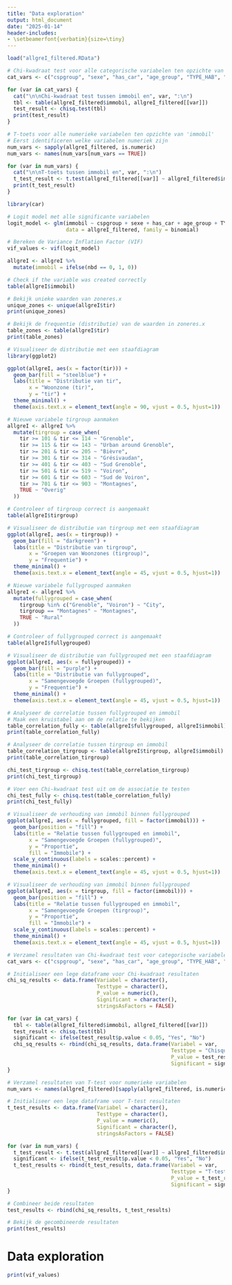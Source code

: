 ```yaml
---
title: "Data exploration"
output: html_document
date: "2025-01-14"
header-includes:
- \setbeamerfont{verbatim}{size=\tiny}
---
```



```r
load("allgreI_filtered.RData")
```





```r
# Chi-kwadraat test voor alle categorische variabelen ten opzichte van 'immobil'
cat_vars <- c("cspgroup", "sexe", "has_car", "age_group", "TYPE_HAB", "parking_diff", "W", "OCCU1", "travdom", "nb_pers", "parking_diff", "retrait", "fullygrouped")

for (var in cat_vars) {
  cat("\n\nChi-kwadraat test tussen immobil en", var, ":\n")
  tbl <- table(allgreI_filtered$immobil, allgreI_filtered[[var]])
  test_result <- chisq.test(tbl)
  print(test_result)
}

# T-toets voor alle numerieke variabelen ten opzichte van 'immobil'
# Eerst identificeren welke variabelen numeriek zijn
num_vars <- sapply(allgreI_filtered, is.numeric)
num_vars <- names(num_vars[num_vars == TRUE])

for (var in num_vars) {
  cat("\n\nT-toets tussen immobil en", var, ":\n")
  t_test_result <- t.test(allgreI_filtered[[var]] ~ allgreI_filtered$immobil)
  print(t_test_result)
}

```

```r
library(car)

# Logit model met alle significante variabelen
logit_model <- glm(immobil ~ cspgroup + sexe + has_car + age_group + TYPE_HAB + parking_diff + W + OCCU1 + travdom + nb_pers + fullygrouped + parking_diff,
                   data = allgreI_filtered, family = binomial)

# Bereken de Variance Inflation Factor (VIF)
vif_values <- vif(logit_model)


```

```r
allgreI <- allgreI %>%
  mutate(immobil = ifelse(nbd == 0, 1, 0))

# Check if the variable was created correctly
table(allgreI$immobil)

# Bekijk unieke waarden van zoneres.x
unique_zones <- unique(allgreI$tir)
print(unique_zones)

# Bekijk de frequentie (distributie) van de waarden in zoneres.x
table_zones <- table(allgreI$tir)
print(table_zones)

# Visualiseer de distributie met een staafdiagram
library(ggplot2)

ggplot(allgreI, aes(x = factor(tir))) +
  geom_bar(fill = "steelblue") +
  labs(title = "Distributie van tir",
       x = "Woonzone (tir)",
       y = "tir") +
  theme_minimal() +
  theme(axis.text.x = element_text(angle = 90, vjust = 0.5, hjust=1))

# Nieuwe variabele tirgroup aanmaken
allgreI <- allgreI %>%
  mutate(tirgroup = case_when(
    tir >= 101 & tir <= 114 ~ "Grenoble",
    tir >= 115 & tir <= 143 ~ "Urban around Grenoble",
    tir >= 201 & tir <= 205 ~ "Bièvre",
    tir >= 301 & tir <= 314 ~ "Grésivaudan",
    tir >= 401 & tir <= 403 ~ "Sud Grenoble",
    tir >= 501 & tir <= 519 ~ "Voiron",
    tir >= 601 & tir <= 603 ~ "Sud de Voiron",
    tir >= 701 & tir <= 903 ~ "Montagnes",
    TRUE ~ "Overig"
  ))

# Controleer of tirgroup correct is aangemaakt
table(allgreI$tirgroup)

# Visualiseer de distributie van tirgroup met een staafdiagram
ggplot(allgreI, aes(x = tirgroup)) +
  geom_bar(fill = "darkgreen") +
  labs(title = "Distributie van tirgroup",
       x = "Groepen van Woonzones (tirgroup)",
       y = "Frequentie") +
  theme_minimal() +
  theme(axis.text.x = element_text(angle = 45, vjust = 0.5, hjust=1))

# Nieuwe variabele fullygrouped aanmaken
allgreI <- allgreI %>%
  mutate(fullygrouped = case_when(
    tirgroup %in% c("Grenoble", "Voiron") ~ "City",
    tirgroup == "Montagnes" ~ "Montagnes",
    TRUE ~ "Rural"
  ))

# Controleer of fullygrouped correct is aangemaakt
table(allgreI$fullygrouped)

# Visualiseer de distributie van fullygrouped met een staafdiagram
ggplot(allgreI, aes(x = fullygrouped)) +
  geom_bar(fill = "purple") +
  labs(title = "Distributie van fullygrouped",
       x = "Samengevoegde Groepen (fullygrouped)",
       y = "Frequentie") +
  theme_minimal() +
  theme(axis.text.x = element_text(angle = 45, vjust = 0.5, hjust=1))
```

```r
# Analyseer de correlatie tussen fullygrouped en immobil
# Maak een kruistabel aan om de relatie te bekijken
table_correlation_fully <- table(allgreI$fullygrouped, allgreI$immobil)
print(table_correlation_fully)

# Analyseer de correlatie tussen tirgroup en immobil
table_correlation_tirgroup <- table(allgreI$tirgroup, allgreI$immobil)
print(table_correlation_tirgroup)

chi_test_tirgroup <- chisq.test(table_correlation_tirgroup)
print(chi_test_tirgroup)

# Voer een Chi-kwadraat test uit om de associatie te testen
chi_test_fully <- chisq.test(table_correlation_fully)
print(chi_test_fully)

# Visualiseer de verhouding van immobil binnen fullygrouped
ggplot(allgreI, aes(x = fullygrouped, fill = factor(immobil))) +
  geom_bar(position = "fill") +
  labs(title = "Relatie tussen fullygrouped en immobil",
       x = "Samengevoegde Groepen (fullygrouped)",
       y = "Proportie",
       fill = "Immobile") +
  scale_y_continuous(labels = scales::percent) +
  theme_minimal() +
  theme(axis.text.x = element_text(angle = 45, vjust = 0.5, hjust=1))

# Visualiseer de verhouding van immobil binnen fullygrouped
ggplot(allgreI, aes(x = tirgroup, fill = factor(immobil))) +
  geom_bar(position = "fill") +
  labs(title = "Relatie tussen fullygrouped en immobil",
       x = "Samengevoegde Groepen (tirgroup)",
       y = "Proportie",
       fill = "Immobile") +
  scale_y_continuous(labels = scales::percent) +
  theme_minimal() +
  theme(axis.text.x = element_text(angle = 45, vjust = 0.5, hjust=1))
```


\tiny
```r
# Verzamel resultaten van Chi-kwadraat test voor categorische variabelen
cat_vars <- c("cspgroup", "sexe", "has_car", "age_group", "TYPE_HAB", "parking_diff", "W", "OCCU1", "travdom", "nb_pers", "parking_diff", "retrait", "fullygrouped")

# Initialiseer een lege dataframe voor Chi-kwadraat resultaten
chi_sq_results <- data.frame(Variabel = character(),
                             Testtype = character(),
                             P_value = numeric(), 
                             Significant = character(),
                             stringsAsFactors = FALSE)

for (var in cat_vars) {
  tbl <- table(allgreI_filtered$immobil, allgreI_filtered[[var]])
  test_result <- chisq.test(tbl)
  significant <- ifelse(test_result$p.value < 0.05, "Yes", "No")
  chi_sq_results <- rbind(chi_sq_results, data.frame(Variabel = var,
                                                     Testtype = "Chisquare",
                                                     P_value = test_result$p.value,  # Use the exact p-value here
                                                     Significant = significant))
}

# Verzamel resultaten van T-test voor numerieke variabelen
num_vars <- names(allgreI_filtered)[sapply(allgreI_filtered, is.numeric)]

# Initialiseer een lege dataframe voor T-test resultaten
t_test_results <- data.frame(Variabel = character(),
                             Testtype = character(),
                             P_value = numeric(),
                             Significant = character(),
                             stringsAsFactors = FALSE)

for (var in num_vars) {
  t_test_result <- t.test(allgreI_filtered[[var]] ~ allgreI_filtered$immobil)
  significant <- ifelse(t_test_result$p.value < 0.05, "Yes", "No")
  t_test_results <- rbind(t_test_results, data.frame(Variabel = var,
                                                     Testtype = "T-test",
                                                     P_value = t_test_result$p.value,  # Use the exact p-value here
                                                     Significant = significant))
}

# Combineer beide resultaten
test_results <- rbind(chi_sq_results, t_test_results)

# Bekijk de gecombineerde resultaten
print(test_results)

```
# Data exploration
```r
print(vif_values)
```



